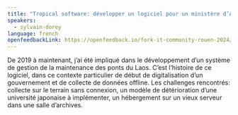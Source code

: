 ```yaml
---
title: "Tropical software: développer un logiciel pour un ministère d’Asie du Sud-Est"
speakers:
  - sylvain-dorey
language: french
openfeedbackLink: https://openfeedback.io/fork-it-community-rouen-2024/2024-06-07/8ViXNyZN6x3Xi4OogAeC
---
```


De 2019 à maintenant, j’ai été impliqué dans le développement d’un système de gestion de la maintenance des ponts du Laos. C’est l’histoire de ce logiciel, dans ce contexte particulier de début de digitalisation d’un gouvernement et de collecte de données offline.
Les challenges rencontrés: collecte sur le terrain sans connexion, un modèle de détérioration d’une université japonaise à implémenter, un hébergement sur un vieux serveur dans une salle d’archives.
